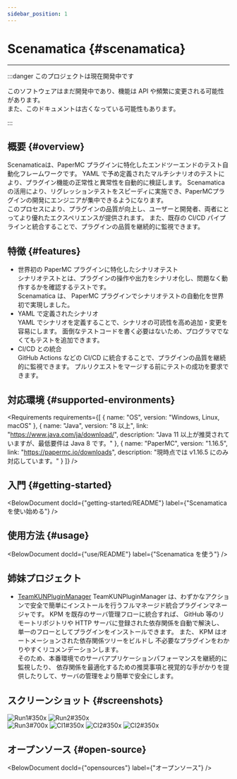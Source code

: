 ```yaml
---
sidebar_position: 1
---
```



# Scenamatica {#scenamatica}

---

:::danger このプロジェクトは現在開発中です

このソフトウェアはまだ開発中であり、機能は API や頻繁に変更される可能性があります。  
また、このドキュメントは古くなっている可能性もあります。

:::

## 概要 {#overview}

Scenamaticaは、PaperMC プラグインに特化したエンドツーエンドのテスト自動化フレームワークです。
YAML で予め定義されたマルチシナリオのテストにより、プラグイン機能の正常性と異常性を自動的に検証します。
Scenamaticaの活用により、リグレッションテストをスピーディに実施でき、PaperMCプラグインの開発にエンジニアが集中できるようになります。  
このプロセスにより、プラグインの品質が向上し、ユーザーと開発者、両者にとってより優れたエクスペリエンスが提供されます。
また、既存の CI/CD パイプラインと統合することで、プラグインの品質を継続的に監視できます。

## 特徴 {#features}

+ 世界初の PaperMC プラグインに特化したシナリオテスト  
  シナリオテストとは、プラグインの操作や出力をシナリオ化し、問題なく動作するかを確認するテストです。  
  Scenamatica は、 PaperMC プラグインでシナリオテストの自動化を世界初で実現しました。
+ YAML で定義されたシナリオ  
  YAML でシナリオを定義することで、シナリオの可読性を高め追加・変更を容易にします。
  面倒なテストコードを書く必要はないため、プログラマでなくてもテストを追加できます。
+ CI/CD との統合  
  GitHub Actions などの CI/CD に統合することで、プラグインの品質を継続的に監視できます。
  プルリクエストをマージする前にテストの成功を要求できます。

## 対応環境 {#supported-environments}


<Requirements requirements={[
  {
    name: "OS",
    version: "Windows, Linux, macOS"
  },
  {
    name: "Java",
    version: "8 以上",
    link: "https://www.java.com/ja/download/",
    description: "Java 11 以上が推奨されていますが、最低要件は Java 8 です。"
  },
  {
    name: "PaperMC",
    version: "1.16.5",
    link: "https://papermc.io/downloads",
    description: "現時点では v1.16.5 にのみ対応しています。"
  }
]} />

## 入門 {#getting-started}

<BelowDocument docId={"getting-started/README"}
               label={"Scenamatica を使い始める"}
/>

## 使用方法 {#usage}

<BelowDocument docId={"use/README"}
               label={"Scenamatica を使う"}
/>

## 姉妹プロジェクト

+ [TeamKUNPluginManager](https://kpm.kunlab.org/)
  TeamKUNPluginManager は、わずかなアクションで安全で簡単にインストールを行うフルマネージド統合プラグインマネージャです。 
  KPM を既存のサーバ管理フローに統合すれば、 GitHub 等のリモートリポジトリや HTTP サーバに登録された依存関係を自動で解決し、 
  単一のフローとしてプラグインをインストールできます。 また、 KPM はオートメーションされた依存関係ツリーをビルドし
  不必要なプラグインをわかりやすくリコメンデーションします。  
  そのため、本番環境でのサーバアプリケーションパフォーマンスを継続的に監視したり、
  依存関係を最適化するための推奨事項と視覚的な手がかりを提供したりして、サーバの管理をより簡単で安全にします。


## スクリーンショット {#screenshots}

![Run1#350x](/img/runs/1.png)
![Run2#350x](/img/runs/2.png)  
![Run3#700x](/img/runs/3.png)
![CI1#350x](/img/ci/1.png)
![CI2#350x](/img/ci/2.png)
![CI2#350x](/img/pr/1.png)

## オープンソース {#open-source}

<BelowDocument docId={"opensources"}
               label={"オープンソース"}
/>
